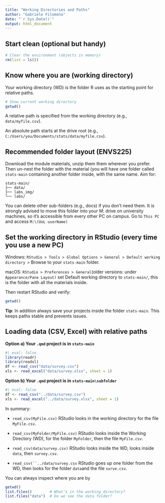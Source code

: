```yaml
---
title: "Working Directories and Paths"
author: "Gabriele Filomena"
date: "`r Sys.Date()`"
output: html_document
---
```


## Start clean (optional but handy)

```r
# Clear the environment (objects in memory)
rm(list = ls())
```

## Know where you are (working directory)

Your working directory (WD) is the folder R uses as the starting point for relative paths.

```r
# Show current working directory
getwd()
```

A relative path is specified from the working directory (e.g., `data/myfile.csv`).

An absolute path starts at the drive root (e.g., `C:/Users/you/Documents/stats/data/myfile.csv`).

## Recommended folder layout (ENVS225)

Download the module materials, unzip them them wherever you prefer. Then un-nest the folder with the material (you will have one folder called `stats-main` containing another folder inside, with the same name. Aim for:

```         
stats-main/
├── data/
├── labs_img/
└── labs/
```

You can delete other sub-folders (e.g., docs) if you don’t need them. It is strongly advised to move this folder into your M: drive on university machines, so it’s accessible from every other PC on campus. Go to `This PC` and access `M:\(UoL userName)`

## Set the working directory in RStudio (every time you use a new PC)

Windows: `RStudio > Tools > Global Options > General > Default working directory >` Browse to your `stats-main` folder.

macOS: `RStudio > Preferences > General`(older versions: under `Appearance/Pane Layout)` set Default working directory to `stats-main/`, this is the folder with all the materials inside.

Then restart RStudio and verify:

```r
getwd()
```

**Tip**: In addition always save your projects inside the folder `stats-main`. This keeps paths stable and prevents issues.

## Loading data (CSV, Excel) with relative paths

**Option a) Your `.qmd` project is in `stats-main`**

```r
#| eval: false
library(readr)
library(readxl)
df <- read_csv("data/survey.csv")
xls <- read_excel("data/survey.xlsx", sheet = 1)
```

**Option b) Your `.qmd` project is in `stats-main\subfolder`**

```r
#| eval: false
df <- read_csv("../data/survey.csv")
xls <- read_excel("../data/survey.xlsx", sheet = 1)
```

In summary:

-   `read_csv(MyFile.csv)` RStudio looks in the working directory for the file `MyFile.csv`.

-   `read_csv(MyFolder/MyFile.csv)` RStudio looks inside the Working Directory (WD), for the folder `MyFolder`, then the file `MyFile.csv`.

-   `read_csv(data/survey.csv)` RStudio looks inside the WD, looks inside `data`, then `survey.csv`.

-   ``` read_csv(``../data/survey.csv ``` RStudio goes up one folder from the WD, then looks for the folder `data`and the file `surve.csv`.

You can always inspect where you are by

```r
getwd()
list.files()        # What’s in the working directory?
list.files("data")  # Do we see the data folder?
```
